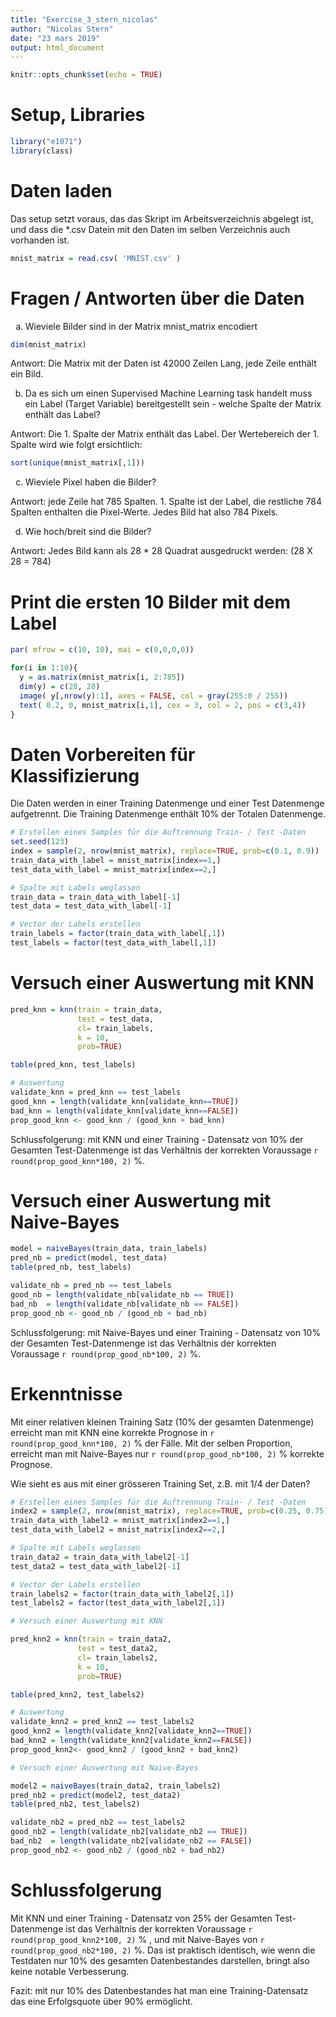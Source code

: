 ```yaml
---
title: "Exercise_3_stern_nicolas"
author: "Nicolas Stern"
date: "23 mars 2019"
output: html_document
---
```


```r
knitr::opts_chunk$set(echo = TRUE)
```

# Setup, Libraries
```r
library("e1071")
library(class)
``` 

# Daten laden
Das setup setzt voraus, das das Skript im Arbeitsverzeichnis abgelegt ist, und dass die *.csv Datein mit den Daten im selben Verzeichnis auch vorhanden ist.

```r
mnist_matrix = read.csv( 'MNIST.csv' ) 
```

# Fragen / Antworten über die Daten

a. Wieviele Bilder sind in der Matrix mnist_matrix encodiert

```r
dim(mnist_matrix) 
```

Antwort: Die Matrix mit der Daten ist 42000 Zeilen Lang, jede Zeile enthält ein Bild.

b. Da es sich um einen Supervised Machine Learning task handelt muss ein Label (Target Variable) bereitgestellt sein - welche Spalte der Matrix enthält das Label?

Antwort: Die 1. Spalte der Matrix enthält das Label. Der Wertebereich der 1. Spalte wird wie folgt  ersichtlich: 

```r
sort(unique(mnist_matrix[,1])) 
```

c. Wieviele Pixel haben die Bilder?

Antwort: jede Zeile hat 785 Spalten. 1. Spalte ist der Label, die restliche 784 Spalten enthalten die Pixel-Werte. Jedes Bild hat also 784 Pixels.

d. Wie hoch/breit sind die Bilder?

Antwort: Jedes Bild kann als 28 * 28 Quadrat ausgedruckt werden: (28 X 28 = 784) 

# Print die ersten 10 Bilder mit dem Label

```r
par( mfrow = c(10, 10), mai = c(0,0,0,0)) 

for(i in 1:10){ 
  y = as.matrix(mnist_matrix[i, 2:785])
  dim(y) = c(28, 28) 
  image( y[,nrow(y):1], axes = FALSE, col = gray(255:0 / 255))
  text( 0.2, 0, mnist_matrix[i,1], cex = 3, col = 2, pos = c(3,4)) 
} 
```

# Daten Vorbereiten für Klassifizierung

Die Daten werden in einer Training Datenmenge und einer Test Datenmenge aufgetrennt. Die Training Datenmenge enthält 10% der Totalen Datenmenge.

```r
# Erstellen eines Samples für die Auftrennung Train- / Test -Daten
set.seed(123)
index = sample(2, nrow(mnist_matrix), replace=TRUE, prob=c(0.1, 0.9))
train_data_with_label = mnist_matrix[index==1,]
test_data_with_label = mnist_matrix[index==2,]

# Spalte mit Labels weglassen
train_data = train_data_with_label[-1]
test_data = test_data_with_label[-1]

# Vector der Labels erstellen
train_labels = factor(train_data_with_label[,1])
test_labels = factor(test_data_with_label[,1])
```

# Versuch einer Auswertung mit KNN
```r
pred_knn = knn(train = train_data, 
               test = test_data, 
               cl= train_labels, 
               k = 10, 
               prob=TRUE) 

table(pred_knn, test_labels) 

# Auswertung 
validate_knn = pred_knn == test_labels
good_knn = length(validate_knn[validate_knn==TRUE])
bad_knn = length(validate_knn[validate_knn==FALSE])
prop_good_knn <- good_knn / (good_knn + bad_knn)
```

Schlussfolgerung: mit KNN und einer Training - Datensatz von 10% der Gesamten Test-Datenmenge ist das Verhältnis der korrekten Voraussage  `r round(prop_good_knn*100, 2)` %.

# Versuch einer Auswertung mit Naive-Bayes
```r
model = naiveBayes(train_data, train_labels)
pred_nb = predict(model, test_data)
table(pred_nb, test_labels)

validate_nb = pred_nb == test_labels
good_nb = length(validate_nb[validate_nb == TRUE])
bad_nb  = length(validate_nb[validate_nb == FALSE])
prop_good_nb <- good_nb / (good_nb + bad_nb)
```

Schlussfolgerung: mit Naive-Bayes und einer Training - Datensatz von 10% der Gesamten Test-Datenmenge ist das Verhältnis der korrekten Voraussage `r round(prop_good_nb*100, 2)` %.


# Erkenntnisse

Mit einer relativen kleinen Training Satz (10% der gesamten Datenmenge) erreicht man mit KNN eine korrekte Prognose in  `r round(prop_good_knn*100, 2)` % der Fälle. Mit der selben Proportion, erreicht man mit Naive-Bayes nur `r round(prop_good_nb*100, 2)` % korrekte Prognose.

Wie sieht es aus mit einer grösseren Training Set, z.B. mit 1/4 der Daten?

```r
# Erstellen eines Samples für die Auftrennung Train- / Test -Daten
index2 = sample(2, nrow(mnist_matrix), replace=TRUE, prob=c(0.25, 0.75))
train_data_with_label2 = mnist_matrix[index2==1,]
test_data_with_label2 = mnist_matrix[index2==2,]

# Spalte mit Labels weglassen
train_data2 = train_data_with_label2[-1]
test_data2 = test_data_with_label2[-1]

# Vector der Labels erstellen
train_labels2 = factor(train_data_with_label2[,1])
test_labels2 = factor(test_data_with_label2[,1])

# Versuch einer Auswertung mit KNN

pred_knn2 = knn(train = train_data2, 
               test = test_data2, 
               cl= train_labels2, 
               k = 10, 
               prob=TRUE) 

table(pred_knn2, test_labels2) 

# Auswertung 
validate_knn2 = pred_knn2 == test_labels2
good_knn2 = length(validate_knn2[validate_knn2==TRUE])
bad_knn2 = length(validate_knn2[validate_knn2==FALSE])
prop_good_knn2<- good_knn2 / (good_knn2 + bad_knn2)

# Versuch einer Auswertung mit Naive-Bayes

model2 = naiveBayes(train_data2, train_labels2)
pred_nb2 = predict(model2, test_data2)
table(pred_nb2, test_labels2)

validate_nb2 = pred_nb2 == test_labels2
good_nb2 = length(validate_nb2[validate_nb2 == TRUE])
bad_nb2  = length(validate_nb2[validate_nb2 == FALSE])
prop_good_nb2 <- good_nb2 / (good_nb2 + bad_nb2)
```

# Schlussfolgerung

Mit KNN und einer Training - Datensatz von 25% der Gesamten Test-Datenmenge ist das Verhältnis der korrekten Voraussage `r round(prop_good_knn2*100, 2)` % , und mit Naive-Bayes von `r round(prop_good_nb2*100, 2)` %.  Das ist praktisch identisch, wie wenn die Testdaten nur 10% des gesamten Datenbestandes darstellen, bringt also keine notable Verbesserung.

Fazit: mit nur 10% des Datenbestandes hat man eine Training-Datensatz das eine Erfolgsquote über 90% ermöglicht.




